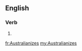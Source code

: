 ==English==

===Verb===
{{head|en|verb form}}

# {{en-third-person singular of|Australianize}}

[[fr:Australianizes]]
[[my:Australianizes]]